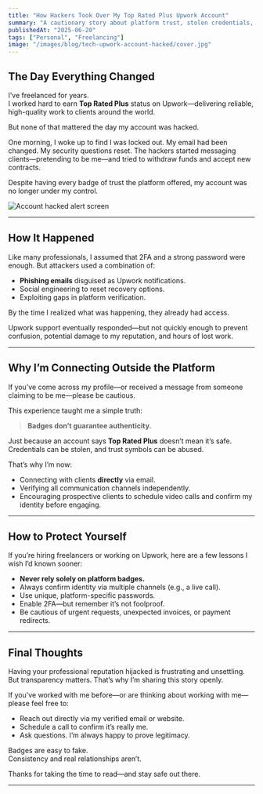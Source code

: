```yaml
---
title: "How Hackers Took Over My Top Rated Plus Upwork Account"
summary: "A cautionary story about platform trust, stolen credentials, and why I now connect with clients directly outside of Upwork."
publishedAt: "2025-06-20"
tags: ["Personal", "Freelancing"]
image: "/images/blog/tech-upwork-account-hacked/cover.jpg"
---
```


## The Day Everything Changed

I’ve freelanced for years.  
I worked hard to earn **Top Rated Plus** status on Upwork—delivering reliable, high-quality work to clients around the world.

But none of that mattered the day my account was hacked.

One morning, I woke up to find I was locked out. My email had been changed. My security questions reset. The hackers started messaging clients—pretending to be me—and tried to withdraw funds and accept new contracts.

Despite having every badge of trust the platform offered, my account was no longer under my control.

![Account hacked alert screen](/images/blog/tech-upwork-account-hacked/blocked-upwork.png)

---

## How It Happened

Like many professionals, I assumed that 2FA and a strong password were enough. But attackers used a combination of:

- **Phishing emails** disguised as Upwork notifications.
- Social engineering to reset recovery options.
- Exploiting gaps in platform verification.

By the time I realized what was happening, they already had access.

Upwork support eventually responded—but not quickly enough to prevent confusion, potential damage to my reputation, and hours of lost work.

---

## Why I’m Connecting Outside the Platform

If you’ve come across my profile—or received a message from someone claiming to be me—please be cautious.

This experience taught me a simple truth:

> **Badges don’t guarantee authenticity.**

Just because an account says **Top Rated Plus** doesn’t mean it’s safe. Credentials can be stolen, and trust symbols can be abused.

That’s why I’m now:

- Connecting with clients **directly** via email.
- Verifying all communication channels independently.
- Encouraging prospective clients to schedule video calls and confirm my identity before engaging.

---

## How to Protect Yourself

If you’re hiring freelancers or working on Upwork, here are a few lessons I wish I’d known sooner:

- **Never rely solely on platform badges.**
- Always confirm identity via multiple channels (e.g., a live call).
- Use unique, platform-specific passwords.
- Enable 2FA—but remember it’s not foolproof.
- Be cautious of urgent requests, unexpected invoices, or payment redirects.

---

## Final Thoughts

Having your professional reputation hijacked is frustrating and unsettling. But transparency matters. That’s why I’m sharing this story openly.

If you’ve worked with me before—or are thinking about working with me—please feel free to:

- Reach out directly via my verified email or website.
- Schedule a call to confirm it’s really me.
- Ask questions. I’m always happy to prove legitimacy.

Badges are easy to fake.  
Consistency and real relationships aren’t.

Thanks for taking the time to read—and stay safe out there.

---